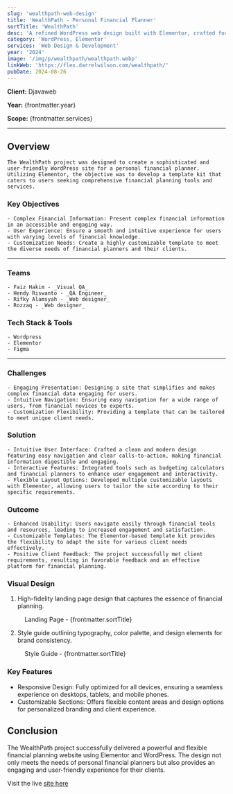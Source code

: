 ```yaml
---
slug: 'wealthpath-web-design'
title: 'WealthPath - Personal Financial Planner'
sortTitle: 'WealthPath'
desc: 'A refined WordPress web design built with Elementor, crafted for a personal financial planner template kit to enhance financial service experiences.'
category: 'WordPress, Elementor'
services: 'Web Design & Development'
year: '2024'
image: '/img/p/wealthpath/wealthpath.webp'
linkWeb: 'https://flex.darrelwilson.com/wealthpath/'
pubDate: 2024-08-26
---
```



**Client:** Djavaweb

**Year:** {frontmatter.year}

**Scope:** {frontmatter.services}

---

## Overview

    The WealthPath project was designed to create a sophisticated and user-friendly WordPress site for a personal financial planner. Utilizing Elementor, the objective was to develop a template kit that caters to users seeking comprehensive financial planning tools and services.

### Key Objectives

    - Complex Financial Information: Present complex financial information in an accessible and engaging way.
    - User Experience: Ensure a smooth and intuitive experience for users with varying levels of financial knowledge.
    - Customization Needs: Create a highly customizable template to meet the diverse needs of financial planners and their clients.

---

### Teams

    - Faiz Hakim - _Visual QA_
    - Hendy Riswanto - _QA Engineer_
    - Rifky Alamsyah - _Web designer_
    - Rozzaq - _Web designer_

### Tech Stack & Tools

    - Wordpress
    - Elementor
    - Figma

---

### Challenges

    - Engaging Presentation: Designing a site that simplifies and makes complex financial data engaging for users.
    - Intuitive Navigation: Ensuring easy navigation for a wide range of users, from financial novices to experts.
    - Customization Flexibility: Providing a template that can be tailored to meet unique client needs.

### Solution

    - Intuitive User Interface: Crafted a clean and modern design featuring easy navigation and clear calls-to-action, making financial information digestible and engaging.
    - Interactive Features: Integrated tools such as budgeting calculators and financial planners to enhance user engagement and interactivity.
    - Flexible Layout Options: Developed multiple customizable layouts with Elementor, allowing users to tailor the site according to their specific requirements.

### Outcome

    - Enhanced Usability: Users navigate easily through financial tools and resources, leading to increased engagement and satisfaction.
    - Customizable Templates: The Elementor-based template kit provides the flexibility to adapt the site for various client needs effectively.
    - Positive Client Feedback: The project successfully met client requirements, resulting in favorable feedback and an effective platform for financial planning.

### Visual Design

1. High-fidelity landing page design that captures the essence of financial planning.

<figure>
  <Picture
    src={landingPage}
    alt='high fidelity design'
    formats={['avif', 'webp']}
  />
  <figcaption class='text-center'>
    Landing Page - {frontmatter.sortTitle}
  </figcaption>
</figure>

2. Style guide outlining typography, color palette, and design elements for brand consistency.

<figure>
  <Picture
    src={styleGuide}
    alt='high fidelity design'
    formats={['avif', 'webp']}
  />
  <figcaption class='text-center'>
    Style Guide - {frontmatter.sortTitle}
  </figcaption>
</figure>

### Key Features

- Responsive Design: Fully optimized for all devices, ensuring a seamless experience on desktops, tablets, and mobile phones.
- Customizable Sections: Offers flexible content areas and design options for personalized branding and client experience.

## Conclusion

The WealthPath project successfully delivered a powerful and flexible financial planning website using Elementor and WordPress. The design not only meets the needs of personal financial planners but also provides an engaging and user-friendly experience for their clients.

Visit the live <a href={frontmatter.linkWeb} target='_blank'>site here</a>

<a href={frontmatter.linkWeb} target='_blank'>
  <Picture src={mockup} alt='mockup design' formats={['avif', 'webp']} />
</a>

